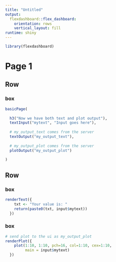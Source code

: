 ```yaml
---
title: "Untitled"
output: 
  flexdashboard::flex_dashboard:
    orientation: rows
    vertical_layout: fill
runtime: shiny    
---
```


```r
library(flexdashboard)
```

# Page 1

## Row

### box

```r
basicPage(
  
  h3("Now we have both text and plot output"),
  textInput("mytext", "Input goes here"),
  
  # my_output_text comes from the server
  textOutput("my_output_text"),
  
  # my_output_plot comes from the server
  plotOutput("my_output_plot")
  
)
```

## Row
### box
```r
renderText({
    txt <- "Your value is: "
    return(paste0(txt, input$mytext))
  })

```


### box

```r
# send plot to the ui as my_output_plot
renderPlot({
    plot(1:10, 1:10, pch=16, col=1:10, cex=1:10, 
         main = input$mytext)
  })
```




